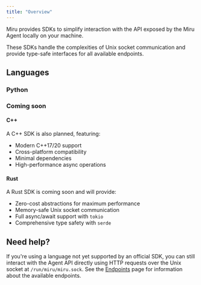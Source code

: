 ```yaml
---
title: "Overview"
---
```




Miru provides SDKs to simplify interaction with the API exposed by the Miru Agent locally on your machine.

These SDKs handle the complexities of Unix socket communication and provide type-safe interfaces for all available endpoints.

## Languages

### Python

<PythonIntro />

### Coming soon

#### C++
A C++ SDK is also planned, featuring:
- Modern C++17/20 support
- Cross-platform compatibility
- Minimal dependencies
- High-performance async operations

#### Rust
A Rust SDK is coming soon and will provide:
- Zero-cost abstractions for maximum performance
- Memory-safe Unix socket communication
- Full async/await support with `tokio`
- Comprehensive type safety with `serde`


## Need help?

If you're using a language not yet supported by an official SDK, you can still interact with the Agent API directly using HTTP requests over the Unix socket at `/run/miru/miru.sock`. See the [Endpoints](/docs/references/agent-api/endpoints/agent/health) page for information about the available endpoints.